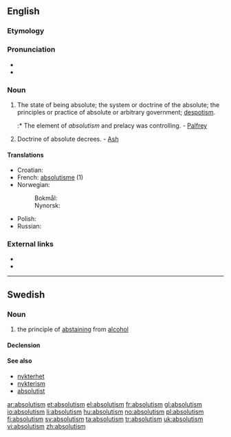 ==English==

===Etymology===
{{suffix|absolute|ism}}

===Pronunciation===
* {{IPA|/ˈæbsəluːtɪzəm/}}
* {{audio|en-us-absolutism.ogg|Audio (US)}}

===Noun===
{{en-noun}}

# The state of being absolute; the system or doctrine of the absolute; the principles or practice of absolute or arbitrary government; [[despotism]].
#:* The element of ''absolutism'' and prelacy was controlling. - [[Palfrey]]
# {{theology}} Doctrine of absolute decrees. - [[Ash]]

====Translations====
{{trans-top|The state of being absolute}}
* Croatian: {{t-|hr|apsolutizam|m}}
* French: [[absolutisme]] (1)
* Norwegian:
*: Bokmål: {{t+|no|absolutisme|m}}
*: Nynorsk: {{t-|nn|absolutisme|m|xs=Norwegian Nynorsk}}
{{trans-mid}}
* Polish: {{t+|pl|absolutyzm|m}}
* Russian: {{t+|ru|абсолютизм}}
{{trans-bottom}}

===External links===
*{{R:OneLook}}
*{{R:Webster 1913}}

----

==Swedish==

===Noun===
{{infl|sv|noun|g=c|uncountable}}

# the principle of [[abstaining]] from [[alcohol]]

====Declension====
{{sv-noun-unc-irreg-c|2=absolutionismen}}

====See also====
* [[nykterhet]]
* [[nykterism]]
* [[absolutist]]

[[ar:absolutism]]
[[et:absolutism]]
[[el:absolutism]]
[[fr:absolutism]]
[[gl:absolutism]]
[[io:absolutism]]
[[li:absolutism]]
[[hu:absolutism]]
[[no:absolutism]]
[[pl:absolutism]]
[[fi:absolutism]]
[[sv:absolutism]]
[[ta:absolutism]]
[[tr:absolutism]]
[[uk:absolutism]]
[[vi:absolutism]]
[[zh:absolutism]]